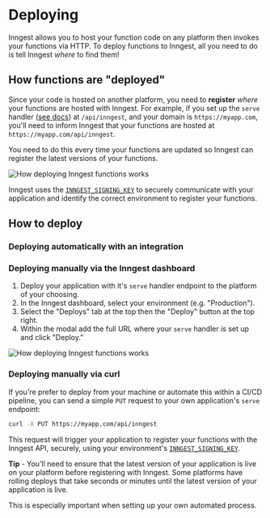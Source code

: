 # Deploying

Inngest allows you to host your function code on any platform then invokes your functions via HTTP. To deploy functions to Inngest, all you need to do is tell Inngest _where_ to find them!

## How functions are "deployed"

Since your code is hosted on another platform, you need to **register** _where_ your functions are hosted with Inngest. For example, if you set up the `serve` handler ([see docs](/docs/sdk/serve)) at `/api/inngest`, and your domain is `https://myapp.com`, you'll need to inform Inngest that your functions are hosted at `https://myapp.com/api/inngest`.

You need to do this every time your functions are updated so Inngest can register the latest versions of your functions.

![How deploying Inngest functions works](/assets/docs/deploy/how-deploying-works.png)

<Callout>

Inngest uses the [`INNGEST_SIGNING_KEY`](/docs/sdk/environment-variables#inngest-signing-key?ref=deploy) to securely communicate with your application and identify the correct environment to register your functions.

</Callout>

## How to deploy

### Deploying automatically with an integration

<ButtonCol>
<ButtonDeploy href="/docs/deploy/vercel?ref=docs-deploy" type="vercel" label="Learn how to install our official Vercel integration" />
<ButtonDeploy href="/docs/deploy/netlify?ref=docs-deploy" type="netlify" label="Learn how to install our official Netlify integration" />
</ButtonCol>

### Deploying manually via the Inngest dashboard

1. Deploy your application with it's `serve` handler endpoint to the platform of your choosing.
2. In the Inngest dashboard, select your environment (e.g. "Production").
3. Select the "Deploys" tab at the top then the "Deploy" button at the top right.
4. Within the modal add the full URL where your `serve` handler is set up and click "Deploy."

![How deploying Inngest functions works](/assets/docs/deploy/dashboard-deploy-modal.png)

### Deploying manually via curl

If you're prefer to deploy from your machine or automate this within a CI/CD pipeline, you can send a simple `PUT` request to your own application's `serve` endpoint:

```bash
curl -X PUT https://myapp.com/api/inngest
```

This request will trigger your application to register your functions with the Inngest API, securely, using your environment's [`INNGEST_SIGNING_KEY`](/docs/sdk/environment-variables#inngest-signing-key?ref=deploy).

<Callout>

**Tip** - You'll need to ensure that the latest version of your application is live on your platform before registering with Inngest. Some platforms have rolling deploys that take seconds or minutes until the latest version of your application is live.

This is especially important when setting up your own automated process.

</Callout>
